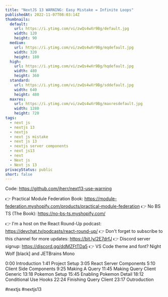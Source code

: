 ```yaml
---
title: "NextJS 13 WARNING: Easy Mistake = Infinite Loops"
publishedAt: 2022-11-07T08:03:14Z
thumbnails:
  default:
    url: https://i.ytimg.com/vi/zwQs4wXr9Bg/default.jpg
    width: 120
    height: 90
  medium:
    url: https://i.ytimg.com/vi/zwQs4wXr9Bg/mqdefault.jpg
    width: 320
    height: 180
  high:
    url: https://i.ytimg.com/vi/zwQs4wXr9Bg/hqdefault.jpg
    width: 480
    height: 360
  standard:
    url: https://i.ytimg.com/vi/zwQs4wXr9Bg/sddefault.jpg
    width: 640
    height: 480
  maxres:
    url: https://i.ytimg.com/vi/zwQs4wXr9Bg/maxresdefault.jpg
    width: 1280
    height: 720
tags:
  - next js
  - nextjs 13
  - nextjs
  - next js mistake
  - next js 13
  - nextjs server components
  - next js13
  - next
  - Next js
  - Next js 13
privacyStatus: public
short: false
---
```

  
  Code: https://github.com/jherr/next13-use-warning

👉 Practical Module Federation Book:  https://module-federation.myshopify.com/products/practical-module-federation
👉 No BS TS (The Book): https://no-bs-ts.myshopify.com/

👉 I'm a host on the React Round-Up podcast: https://devchat.tv/podcasts/react-round-up/
👉 Don't forget to subscribe to this channel for more updates: https://bit.ly/2E7drfJ
👉 Discord server signup: https://discord.gg/ddMZFtTDa5
👉 VS Code theme and font? Night Wolf [black] and JETBrains Mono

0:00 Introduction
1:41 Project Setup
3:05 React Server Components
5:10 Client Side Components
9:25 Making A Query
11:45 Making Query Client Generic
13:18 Pokemon Setup
15:45 Enabling Pokemon Detail
18:12 Conditional Use Hooks
22:24 Finishing Query Client
23:17 Outroduction

#nextjs #nextjs13
  
